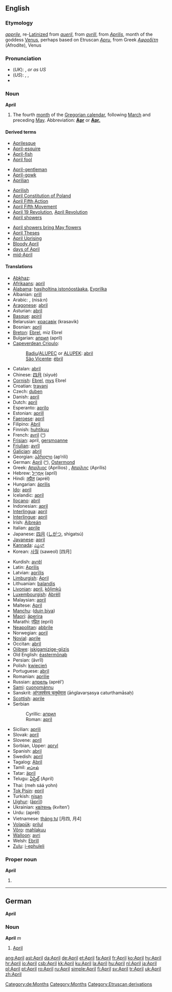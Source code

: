 ==English==

===Etymology===
{{ME.}} ''[[apprile]]'', re-[[Latinize]]d from ''[[aueril]]'', from {{OF.}} ''[[avrill]]'', from {{L.}} ''[[Aprilis]]'', month of the goddess [[Venus]], perhaps based on Etruscan ''[[Apru]]'', from Greek ''[[Αφροδίτη]]'' (Afrodíte), Venus

===Pronunciation===
*(''UK''): {{IPA|/ˈeɪprɪl/}}, {{SAMPA|/"eIprIl/}} ''or as US''
*(''US''): {{AHD|āʹprəl}}, {{IPA|/ˈeɪprəl/}}, {{SAMPA|/"eIpr@l/}}
*{{audio|en-us-April.ogg|Audio (US)}}

===Noun===
'''April'''

# The fourth [[month]] of the [[Gregorian calendar]], following [[March]] and preceding [[May]]. Abbreviation: '''[[Apr]]''' or '''[[Apr.]]'''

====Derived terms====
{{top3}}
*[[Aprilesque]]
*[[April-esquire]]
*[[April-fish]]
*[[April fool]]
<!--"April Fools' Day" is under "April fool"-->
*[[April-gentleman]]
*[[April-gowk]]
*[[Aprilian]]
{{mid3}}
*[[Aprilish]]
*[[w:April Constitution of Poland|April Constitution of Poland]]
*[[April Fifth Action]]
*[[April Fifth Movement]]
*[[April 19 Revolution]], [[April Revolution]]
*[[April showers]]
{{mid3}}
*[[April showers bring May flowers]]
*[[April Theses]]
*[[April Uprising]]
*[[Bloody April]]
*[[days of April]]
*[[mid-April]]
{{bottom}}

====Translations====
{{top}}
*[[Abkhaz]]: {{RUchar|[[мшаҧы]]}} {{IPAchar|(mšaṗə)}}
*[[Afrikaans]]: [[april]]
*[[Alabama]]: [[hasiholtina istonóostàaka]], [[Eyprilka]]
*Albanian: [[prill]]
*Arabic: {{ARchar|[[ابريل|أبْرِيل]]}} {{IPAchar|(’abríːl)}} {{m}}, {{ARchar|[[نيسان|نِيسَانٌ]]}} (nisá:n) {{m}}
*[[Aragonese]]: [[abril]] {{m}}
*Asturian: [[abril]] {{m}}
*[[Basque]]: [[apiril]]
*Belarusian: [[красавік]] (krasavik)
*Bosnian: [[april#Bosnian|april]] {{m}}
*[[Breton]]: [[Ebrel]], miz Ebrel
*Bulgarian: [[април]] (apríl)
*[[Capeverdean Crioulo]]:
*:[[Badiu]]/[[ALUPEC]] or [[ALUPEK]]: [[abril]]
*:[[São Vicente]]: [[ébril]]
*Catalan: [[abril]] {{m}}
*Chinese: [[四月]] (sìyuè)
*[[Cornish]]: [[Ebrel]], [[mys]] Ebrel
*Croatian: [[travanj]] {{m}}
*Czech: [[duben]] {{m}}
*Danish: [[april]]
*Dutch: [[april]]
*Esperanto: [[aprilo]]
*Estonian: [[aprill]]
*[[Faeroese]]: [[apríl]]
*Filipino: [[Abril]]
*Finnish: [[huhtikuu]]
*French: [[avril]] {{m}} ([[:fr:avril|^]])
*[[Frisian]]: april, [[gersmoanne]]
*[[Friulian]]: [[avrîl]]
*[[Galician]]: [[abril]] {{m}}
*Georgian: [[აპრილი]] (ap‘rili)
*German: [[April#German|April]] {{m}} ([[:de:April|^]]), [[Ostermond]] {{m}}
*Greek: [[Απρίλιος]] (Aprílios) {{m}}, [[Απρίλης]] (Aprílis) {{m}}
*Hebrew: [[אפריל|אַפְּרִיל]] (apríl) {{m}}
*Hindi: [[अप्रैल]] (aprél) {{m}}
*Hungarian: [[április]]
*[[Ido]]: [[april]]
*Icelandic: [[apríl]]
*[[Ilocano]]: [[abril]]
*Indonesian: [[april]]
*[[Interlingua]]: [[april]]
*[[Interlingue]]: [[april]]
*Irish: [[Aibreán]]
*Italian: [[aprile]] {{m}}
*Japanese: [[四月]] ([[しがつ]], shigatsú)
*[[Javanese]]: [[april]]
*[[Kannada]]: [[ಎಪ್ರಿಲ್]]
*Korean: [[사월]] (saweol) [四月]
{{mid}}
*Kurdish: [[avrêl]]
*Latin: [[Aprilis]] {{m}}
*Latvian: [[aprīlis]]
*[[Limburgish]]: [[April#Limburgish|April]]
*Lithuanian: [[balandis]] {{m}}
*[[Livonian]]: [[april]], [[kõļimkū]]
*[[Luxembourgish]]: [[Abrëll]]
*Malaysian: [[april]]
*Maltese: [[April]]
*[[Manchu]]: ([[duin biya]])
*[[Maori]]: [[äperira]]
*Marathi: [[एप्रिल]] (epril)
*[[Neapolitan]]: [[abbrile]]
*Norwegian: [[april]]
*[[Novial]]: [[aprile]]
*Occitan: [[abril]] {{m}}
*[[Ojibwe]]: [[iskigamizige-giizis]]
*Old English: [[eastermonaþ|ēastermōnaþ]] {{m}}
*Persian: {{FAchar|[[آوریل]]}} (âvrîl)
*Polish: [[kwiecień]] {{m}}
*Portuguese: [[abril#Portuguese|abril]] {{m}}
*Romanian: [[aprilie]]
*Russian: [[апрель]] (aprél’) {{m}}
*[[Sami]]: [[cuoŋománnu]]
*Sanskrit: [[आंग्लवर्षस्य चतुर्थमास]] (āṅglavarṣasya caturthamāsaḥ)
*[[Scottish]]: [[aprile]]
*Serbian
*:Cyrillic: [[април#Serbian|април]] {{m}}
*:Roman: [[april#Serbian|april]] {{m}}
*Sicilian: [[aprili]] {{m}}
*Slovak: [[apríl]] {{m}}
*Slovene: [[apríl]] {{m}}
*Sorbian, Upper: [[apryl]]
*Spanish: [[abril#Spanish|abril]] {{m}}
*Swedish: [[april#Swedish|april]]
*Tagalog: [[Abril]]
*Tamil: [[ஏப்ரல்]]
*Tatar: [[äpril]]
*Telugu: [[ఏప్రిల్]] (April)
*Thai: {{THchar|[[เมษายน]]}} (meh sáá yohn)
*[[Tok Pisin]]: [[epril]]
*Turkish: [[nisan]]
*[[Uighur]]: {{FAchar|[[ئاپريل]]}} ([[āprīl]])
*Ukrainian: [[квітень]] (kvíten’) {{m}}
*Urdu: {{URchar|[[اپریل]]}} (aprél) {{m}}
*Vietnamese: [[tháng tư]] [月四, 月4]
*[[Volapük]]: [[prilul]]
*[[Võro]]: [[mahlakuu]]
*[[Walloon]]: [[avri]]
*Welsh: [[Ebrill]] {{m}}
*[[Zulu]]: [[i-ephuleli]]
{{bottom}}

===Proper noun===
'''April'''

# {{given name|female}}

----

==German==
'''April'''

===Noun===
'''April''' ''m''

# [[April#English|April]]

[[Category:de:Months]]
[[Category:Months]]
[[Category:Etruscan derivations]]

[[ang:April]]
[[ast:April]]
[[da:April]]
[[de:April]]
[[et:April]]
[[fa:April]]
[[fr:April]]
[[ko:April]]
[[hy:April]]
[[hr:April]]
[[io:April]]
[[csb:April]]
[[kk:April]]
[[ku:April]]
[[la:April]]
[[hu:April]]
[[nl:April]]
[[ja:April]]
[[pl:April]]
[[pt:April]]
[[ro:April]]
[[ru:April]]
[[simple:April]]
[[fi:April]]
[[sv:April]]
[[tr:April]]
[[uk:April]]
[[zh:April]]